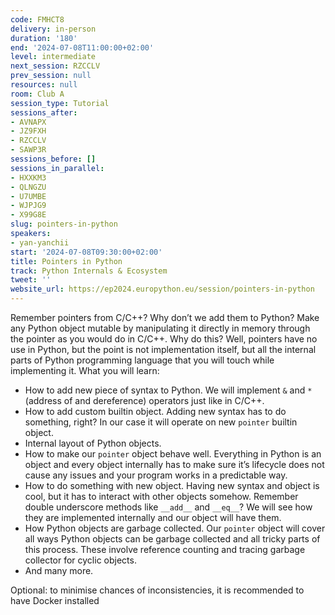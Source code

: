 ```yaml
---
code: FMHCT8
delivery: in-person
duration: '180'
end: '2024-07-08T11:00:00+02:00'
level: intermediate
next_session: RZCCLV
prev_session: null
resources: null
room: Club A
session_type: Tutorial
sessions_after:
- AVNAPX
- JZ9FXH
- RZCCLV
- SAWP3R
sessions_before: []
sessions_in_parallel:
- HXXKM3
- QLNGZU
- U7UMBE
- WJPJG9
- X99G8E
slug: pointers-in-python
speakers:
- yan-yanchii
start: '2024-07-08T09:30:00+02:00'
title: Pointers in Python
track: Python Internals & Ecosystem
tweet: ''
website_url: https://ep2024.europython.eu/session/pointers-in-python
---
```


Remember pointers from C/C++? Why don’t we add them to Python? Make any Python object mutable by manipulating it directly in memory through the pointer as you would do in C/C++. Why do this? Well, pointers have no use in Python, but the point is not implementation itself, but all the internal parts of Python programming language that you will touch while implementing it. What you will learn:

- How to add new piece of syntax to Python. We will implement `&` and `*` (address of and dereference) operators just like in C/C++.
- How to add custom builtin object. Adding new syntax has to do something, right? In our case it will operate on new `pointer` builtin object.
- Internal layout of Python objects.
- How to make our `pointer` object behave well. Everything in Python is an object and every object internally has to make sure it’s lifecycle does not cause any issues and your program works in a predictable way.
- How to do something with new object. Having new syntax and object is cool, but it has to interact with other objects somehow. Remember double underscore methods like `__add__` and `__eq__`? We will see how they are implemented internally and our object will have them.
- How Python objects are garbage collected. Our `pointer` object will cover all ways Python objects can be garbage collected and all tricky parts of this process. These involve reference counting and tracing garbage collector for cyclic objects.
- And many more.

Optional: to minimise chances of inconsistencies, it is recommended to have Docker installed
